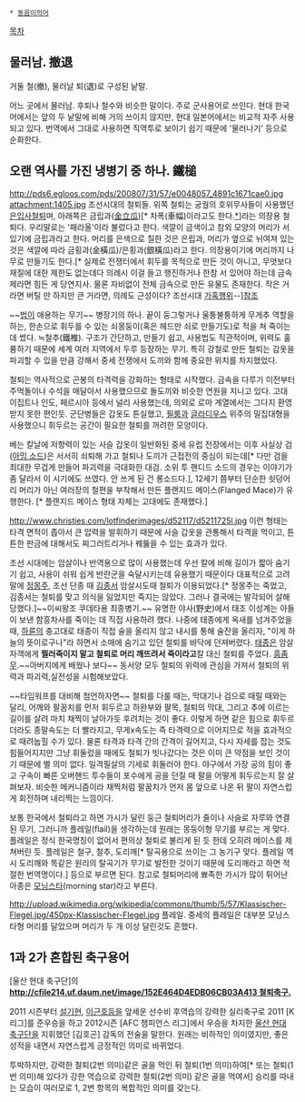  * [[동음이의어]]

[[목차]]
== 물러남. 撤退 ==
거둘 철(撤), 물러날 퇴(退)로 구성된 낱말. 

어느 곳에서 물러남. 후퇴나 철수와 비슷한 말이다. 주로 군사용어로 쓰인다. 현대 한국어에서는 앞의 두 낱말에 비해 거의 쓰이지 않지만, 현대 일본어에서는 비교적 자주 사용되고 있다. 번역에서 그대로 사용하면 직역투로 보이기 쉽기 때문에 '물러나기' 등으로 순화한다.

== 오랜 역사를 가진 냉병기 중 하나. 鐵槌 ==

http://pds6.egloos.com/pds/200807/31/57/e0048057_4891c1671cae0.jpg
attachment:1405.jpg
조선시대의 철퇴들. 위쪽 철퇴는  궁궐의 호위무사들이 사용했던 [http://planewalk.egloos.com/m/1913434 은입사철퇴]며, 아래쪽은 금립과([http://www.arrow.or.kr/bbs/board.php?bo_table=etc&wr_id=14 金立瓜])[* 차폭(車幅)이라고도 한다.[http://tugups.blog.me/2577318 *]]라는 의장용 철퇴다. 우리말로는 '패라올'이라 불렀다고 한다. 색깔이 금색이고 참외 모양의 머리가 서 있기에 금립과라고 한다. 머리를 은색으로 칠한 것은 은립과, 머리가 옆으로 뉘여져 있는 것은 색깔에 따라 금횡과(金橫瓜)/은횡과(銀橫瓜)라고 한다. 의장용이기에 머리까지 나무로 만들기도 한다.[* 실제로 전쟁터에서 휘두를 목적으로 만든 것이 아니고, 무엇보다 재질에 대한 제한도 없는데다 의례시 이걸 들고 행진하거나 한참 서 있어야 하는데 금속제라면 힘든 게 당연지사. 물론 자비없이 전체 금속으로 만든 유물도 존재한다. 작은 거라면 버틸 만 하지만 큰 거라면, 의례도 근성이다? 조선시대 [[가혹행위]]--][http://sillok.history.go.kr/inspection/insp_king.jsp?id=kda_20004002_008&tabid=k&mTree=0&inResult=0&indextype=1 참조] 

~~[[법]]이 애용하는 무기~~
병장기의 하나. 끝이 둥그렇거나 울퉁불퉁하게 무게추 역할을 하는, 한손으로 휘두를 수 있는 쇠몽둥이(혹은 헤드만 쇠로 만들기도)로 적을 쳐 죽이는 데 썼다. ≒철추(鐵椎).
구조가 간단하고, 만들기 쉽고, 사용법도 직관적이며, 위력도 훌륭하기 때문에 세계 여러 지역에서 두루 등장하는 무기.
특히 강철로 만든 철퇴는 갑옷을 파괴할 수 있을 만큼 강해서 중세 전쟁에서 도끼와 함께 중요한 위치를 차지했었다.

철퇴는 역사적으로 곤봉의 타격력을 강화하는 형태로 시작했다. 금속을 다루기 이전부터 주먹돌이나 수석을 매달아서 사용했으므로 돌도끼와 비슷한 연원을 지니고 있다. 고대 이집트나 인도, 페르시아 등에서 널리 사용했는데, 의외로 로마 계열에서는 그다지 환영받지 못한 편인듯. 군단병들은 갑옷도 튼실했고, [[필룸]]과 [[글라디우스]] 위주의 밀집대형을 사용했으니 휘두르는 공간이 필요한 철퇴를 꺼려한 모양이다.

베는 칼날에 저항력이 있는 사슬 갑옷이 일반화된 중세 유럽 전장에서는 이후 사실상 검([[아밍 소드]])은 서서히 쇠퇴해 가고 철퇴나 도끼가 근접전의 중심이 되는데[* 다만 검을 최대한 무겁게 만들어 파괴력을 극대화한 대검. 소위 투 핸디드 소드의 경우는 이야기가 좀 달라서 이 시기에도 쓰였다. 안 쓰게 된 건 롱소드다.], 12세기 쯤부터 단순한 쇳덩어리 머리가 아닌 여러장의 철편을 부착해서 만든 플랜지드 메이스(Flanged Mace)가 유행한다. [* 플랜지드 메이스 형태 자체는 고대에도 존재했다.]

http://www.christies.com/lotfinderimages/d52117/d5211725l.jpg
이런 형태는 타격 면적이 좁아서 큰 압력을 발휘하기 때문에 사슬 갑옷을 관통해서 타격을 먹이고, 튼튼한 판금에 대해서도 찌그러트리거나 꿰뚫을 수 있는 효과가 있다.

조선 시대에는 암살이나 반역용으로 많이 사용했는데 우선 칼에 비해 길이가 짧아 숨기기 쉽고, 사용이 쉬워 쉽게 반란군을 숙달시키는데 유용했기 때문이다 대표적으로 고려 말에 [[정몽주]], 조선 단종 때 [[김종서]] 암살시도때 철퇴가 이용되었다.[* 정몽주는 죽었고, 김종서는 철퇴를 맞고 의식을 잃었지만 죽지는 않았다. 그러나 결국에는 발각되어 살해당했다.]~~이씨왕조 쿠데타용 최종병기.~~ 유명한 야사(野史)에서 태조 이성계는 아들이 보낸 함흥차사를 죽이는 데 직접 사용하려 했다. 나중에 태종에게 옥새를 넘겨주었을 때, [[하륜]]의 충고대로 태종이 직접 술을 올리지 않고 내시를 통해 술잔을 올리자, "이게 하늘의 뜻이로구나"라 하면서 소매에 숨기고 있던 철퇴를 바닥에 던져버렸다. [[태종]]은 암살자객에게 '''찔러죽이지 말고 철퇴로 머리 깨뜨려서 죽이라고 '''칼 대신 철퇴를 주었다. [[흠좀무]].~~아버지에게 배웠나 보다~~ 동서양 모두 철퇴의 위력에 관심을 가져서 철퇴의 위력과 파괴력,실전성을 시험해보았다. 

~~타임워프를 대비해 첨언하자면~~ 철퇴를 다룰 때는, 막대기나 검으로 때릴 때와는 달리, 어깨와 팔꿈치를 먼저 휘두르고 하완부와 팔목, 철퇴의 막대, 그리고 추에 이르는 길이를 살려 마치 채찍이 날아가듯 후려치는 것이 좋다. 이렇게 하면 같은 힘으로 휘두르더라도 종말속도는 더 빨라지고, 무게x속도는 즉 타격력으로 이어지므로 적을 효과적으로 때려눕힐 수가 있다. 물론 타격과 타격 간의 간격이 길어지고, 다시 자세를 잡는 것도 힘들어지지만 그냥 휘둘렀을 때에도 철퇴가 빗나갔다는 것은 이미 큰 약점을 보인 것이기 때문에 별 의미 없다. 일격필살의 기세로 휘둘러야 한다. 야구에서 가장 공의 힘이 좋고 구속이 빠른 오버핸드 투수들이 포수에게 공을 던질 때 팔을 어떻게 휘두르는지 잘 살펴보자. 비슷한 메커니즘이라 채찍처럼 팔꿈치가 먼저 몸 앞으로 나온 뒤 팔이 자연스럽게 회전하며 내리찍는 느낌이다.

보통 한국에서 철퇴라고 하면 가시가 달린 둥근 철퇴머리가 줄이나 사슬로 자루와 연결된 무기, 그러니까 플레일(flail)을 생각하는데 원래는 몽둥이형 무기를 부르는 게 맞다. 플레일은 정식 한국명칭이 없어서 편의상 철퇴로 불리게 된 듯 한데 오히려 메이스를 제쳐버린 듯. 플레일은 철구, 철추, 도리깨[* 탈곡용으로 쓰이는 그 농기구 맞다. 플레일 역시 도리깨와 똑같은 원리의 탈곡기가 무기로 발전한 것이기 때문에 도리깨라고 하면 적절한 번역명이다.] 등으로 부르면 된다. 참고로 철퇴머리에 뾰족한 가시가 많이 튀어난 아종은 [[모닝스타]](morning star)라고 부른다.

http://upload.wikimedia.org/wikipedia/commons/thumb/5/57/Klassischer-Flegel.jpg/450px-Klassischer-Flegel.jpg
플레일. 중세의 플레일은 대부분 모닝스타형 머리를 달았으며 머리가 두 개 이상 달린것도 흔했다.
== 1과 2가 혼합된 축구용어 ==

[울산 현대 축구단]의 ''' [[http://cfile214.uf.daum.net/image/152E464D4EDB06CB03A413 철퇴축구.]]'''

2011 시즌부터 [[설기현]], [[이근호]]등을 앞세운 선수비 후역습의 강력한 실리축구로 2011 [K리그]를 준우승을 하고 2012시즌 [AFC 챔피언스 리그]에서 우승을 차지한 [[울산 현대 축구단]]을 지휘했던 [김호곤] 감독의 전술을 말한다. 원래는 비하적인 의미였지만, 좋은 성적을 내면서 자연스럽게 긍정적인 의미로 바뀌었다.

투박하지만, 강력한 철퇴(2번 의미)같은 골을 먹인 뒤 철퇴(1번 의미)하여[* 또는 철퇴(1번 의미)해 있다가 강한 역습으로 강력한 철퇴(2번 의미) 같은 골을 먹여서] 승리를 따내는 모습이 여러모로 1, 2번 항목의 복합적인 의미를 갖는다.
